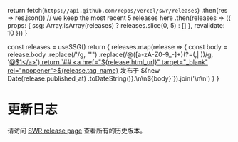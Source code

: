 
  return fetch(`https://api.github.com/repos/vercel/swr/releases`)
    .then(res => res.json())
    // we keep the most recent 5 releases here
    .then(releases => ({ props: { ssg: Array.isArray(releases) ? releases.slice(0, 5) : [] }, revalidate: 10 }))
}

  const releases = useSSG()
  return <Markdown>{
    releases.map(release => {
      const body = release.body
        .replace(/&#39;/g, "'")
        .replace(/@([a-zA-Z0-9_-]+)(?=(,| ))/g, '<a href="https://github.com/$1" target="_blank" rel="noopener">@$1</a>')
      return `## <a href="${release.html_url}" target="_blank" rel="noopener">${release.tag_name}</a> 
发布于 ${new Date(release.published_at) .toDateString()}.\n\n${body}`}).join('\n\n')
  }</Markdown>
}

# 更新日志

请访问 [SWR release page](https://github.com/vercel/swr/releases) 查看所有的历史版本。

<ReleasesRenderer/>
